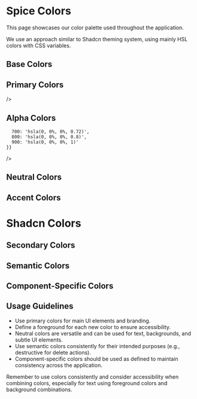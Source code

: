 
<Meta title='Docs/Colors' />

# Spice Colors

This page showcases our color palette used throughout the application.

We use an approach similar to Shadcn theming system, using mainly HSL colors with CSS variables.

## Base Colors

<ColorPalette>
  <ColorItem
    title='Base Colors'
    subtitle='Fundamental colors for various UI elements'
    colors={{
      Border: 'hsl(var(--border))',
      Input: 'hsl(var(--input))',
      Ring: 'hsl(var(--ring))',
      Background: 'hsl(var(--background))',
      Foreground: 'hsl(var(--foreground))'
    }}
  />
</ColorPalette>

## Primary Colors

<ColorPalette>
  <ColorItem
    title='Primary'
    subtitle='Default and foreground'
    colors={{
      Default: 'hsl(var(--primary))',
      Foreground: 'hsl(var(--primary-foreground))'
    }}
  />
</ColorPalette>

<ColorPalette>
  <ColorItem
    title='Primary'
    colors={{
      100: 'hsla(35, 95%, 92%, 1)',
      200: 'hsla(35, 100%, 86%, 1)',
      400: 'hsla(27, 91%, 61%, 1)'
    }}
  />
</ColorPalette>

<ColorPalette>
  <ColorItem
    title='Primary'
    colors={{
      500: 'hsla(25, 90%, 54%, 1)',
      600: 'hsla(21, 85%, 48%, 1)',
      700: 'hsla(17, 83%, 40%, 1)'
    }}

/>

</ColorPalette>

## Alpha Colors

<ColorPalette>
  <ColorItem
    title='Alpha'
    subtitle='Default and foreground'
    colors={{
      Default: 'hsla(0, 0%, 0%, 0)',
      Foreground: 'hsla(0, 0%, 0%, 1)'
    }}
  />
</ColorPalette>

<ColorPalette>
  <ColorItem
    title='Alpha'
    colors={{
      50: 'hsla(0, 0%, 0%, 0.04)',
      100: 'hsla(0, 0%, 0%, 0.08)',
      150: 'hsla(0, 0%, 0%, 0.12)',
      300: 'hsla(0, 0%, 0%, 0.32)'
    }}
  />
</ColorPalette>

<ColorPalette>
  <ColorItem
    title='Alpha'
    colors={{

      700: 'hsla(0, 0%, 0%, 0.72)',
      800: 'hsla(0, 0%, 0%, 0.8)',
      900: 'hsla(0, 0%, 0%, 1)'
    }}

/>

</ColorPalette>

## Neutral Colors

<ColorPalette>
  <ColorItem
    title='Neutral'
    subtitle='Default and foreground'
    colors={{
      Default: 'hsla(0, 0%, 100%, 1)',
      Foreground: 'hsla(0, 0%, 0%, 1)'
    }}
  />
</ColorPalette>

<ColorPalette>
  <ColorItem
    title='Neutral'
    subtitle='Grayscale colors for text and backgrounds'
    colors={{
      50: 'hsla(60, 5%, 96%, 1)',
      400: 'hsla(0, 0%, 64%, 1)',
      600: 'hsla(0, 0%, 32%, 1)'
    }}
  />
</ColorPalette>

## Accent Colors

<ColorPalette>
  <ColorItem
    title='Red'
    subtitle='Used for errors and warnings'
    colors={{ 400: 'hsla(0, 86%, 63%, 1)' }}
  />
  <ColorItem
    title='Green'
    subtitle='Used for success states'
    colors={{ 400: ['hsla(85, 59%, 58%, 1)', ' -- ', '#9fd356'] }}
  />
</ColorPalette>

# Shadcn Colors

## Secondary Colors

<ColorPalette>
  <ColorItem
    title='Secondary'
    subtitle='Used for secondary elements'
    colors={{
      Default: 'hsl(var(--secondary))',
      Foreground: 'hsl(var(--secondary-foreground))'
    }}
  />
</ColorPalette>

## Semantic Colors

<ColorPalette>
  <ColorItem
    title='Destructive'
    subtitle='Used for destructive actions'
    colors={{
      Default: 'hsl(var(--destructive))',
      Foreground: 'hsl(var(--destructive-foreground))'
    }}
  />
  <ColorItem
    title='Muted'
    subtitle='Used for muted or disabled elements'
    colors={{
      Default: 'hsl(var(--muted))',
      Foreground: 'hsl(var(--muted-foreground))'
    }}
  />
  <ColorItem
    title='Accent'
    subtitle='Used for accented elements'
    colors={{
      Default: 'hsl(var(--accent))',
      Foreground: 'hsl(var(--accent-foreground))'
    }}
  />
</ColorPalette>

## Component-Specific Colors

<ColorPalette>
  <ColorItem
    title='Popover'
    subtitle='Used for popovers and dropdowns'
    colors={{
      Default: 'hsl(var(--popover))',
      Foreground: 'hsl(var(--popover-foreground))'
    }}
  />
  <ColorItem
    title='Card'
    subtitle='Used for card components'
    colors={{
      Default: 'hsl(var(--card))',
      Foreground: 'hsl(var(--card-foreground))'
    }}
  />
</ColorPalette>

## Usage Guidelines

- Use primary colors for main UI elements and branding.
- Define a foreground for each new color to ensure accessibility.
- Neutral colors are versatile and can be used for text, backgrounds, and subtle UI elements.
- Use semantic colors consistently for their intended purposes (e.g., destructive for delete actions).
- Component-specific colors should be used as defined to maintain consistency across the application.

Remember to use colors consistently and consider accessibility when combining colors, especially for text using foreground colors and background combinations.
